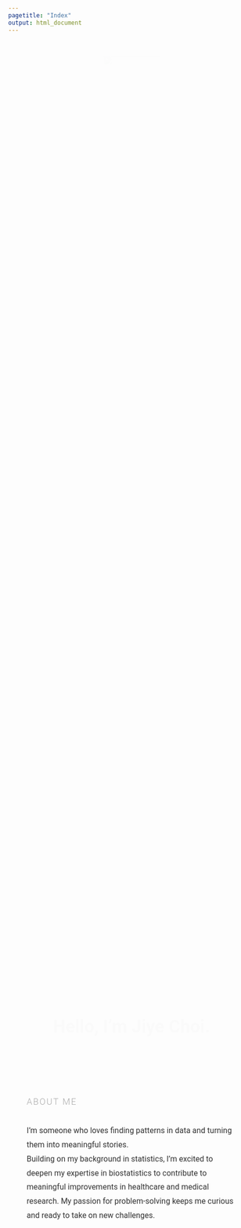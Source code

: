 ```yaml
---
pagetitle: "Index"
output: html_document
---
```


<!-- Add Georgia font directly -->
<style>
  body {
    font-family: Georgia, "Times New Roman", Times, serif;
  }

  /* About Me Section Style */
  .about-me-section {
    text-align: left;
    margin-bottom: 50px;
  }

  /* About Me Title */
  .about-me-section h2 {
    font-size: 18px;
    letter-spacing: 2px;
    font-weight: 300;
    color: #A9A9A9;
    text-transform: uppercase;
    margin-bottom: 30px;
  }


  /* About Me Section */
  .about-me-section p {
    font-size: 16px;
    line-height: 1.8;
    color: #333;
    margin-top: 20px;
  }
  h1{
    margin-bottom: 40px; /* Hello와 about me 간격 추가 */ 
}
</style>
<!-- Add Georgia font directly -->
<style>
  body {
    font-family: Georgia, "Times New Roman", Times, serif;
  }

</style>

<!-- Keep your existing stylesheet links -->
<link rel="stylesheet" href="styles.css" type="text/css">
<link rel="stylesheet" href="site_libs/academicons-1.9.1/css/academicons.min.css"/>

<br>

<!-- Profile Picture with Animation -->
<p align="center">
  <img src="images/profile_.jpg" class="profile-picture" style="width:48%; border:none; " align="center">
</p>
<br>

<div style="width: 85%; margin: 0 auto; font-family: 'Roboto', sans-serif; line-height: 1.6; color: #333;">


<!-- Hello, I'm Jiye Choi with animation and About Me color -->
<h1 class="fade-in-text" style="text-align: center; font-size: 36px; color: #505050;">Hello, I'm Jiye Choi.</h1>
<br><br>

<div class="about-me-section">
  <!-- About Me Title -->
  <h2>About Me</h2>
  <!-- Regular Text -->
  <p>
    I’m someone who loves finding patterns in data and turning them into meaningful stories. <br> Building on my background in statistics, I’m excited to deepen my expertise in biostatistics to contribute to meaningful improvements in healthcare and medical research. My passion for problem-solving keeps me curious and ready to take on new challenges.
  </p>
</div>
<br><br>

<!-- Fade-in sections for scrolling effect -->

<h2 class="fade-in-section" style="font-size: 28px; text-align: left; background-color: #f4f4f4; padding: 10px; border-radius: 5px;"> 🎓 Background</h2><br>
<p class="fade-in-section" style="font-size: 18px;">With a background in Information and Statistics from Gyeongsang National University in South Korea (Feb 2019), I’ve built a strong foundation in data analysis and statistical methods.<br><br>
I’ll begin my MS in Biostatistics at Georgetown University in Fall 2025 to further strengthen my technical skills and apply them to public health and medical data.</p>
<br><br><br>

<!-- Key Projects Section -->
<h2 class="fade-in-section" style="font-size: 28px; text-align: left; background-color: #f4f4f4; padding: 10px; border-radius: 5px;">  👩🏻‍💻 Key Projects</h2><br>
<ul class="fade-in-section" style="font-size: 18px; list-style-type: disc;">
  <li style="margin-bottom: 20px; margin-top: 10px;">
    <a href="stat1.html" style="text-decoration: none; color: inherit;">
      <strong>Bank Customer Behavior Analysis:</strong> <em>SAS, Data Mining</em> | Used association rule mining to uncover customer behaviors for cross-selling strategies.
    </a>
  </li>
  <li style="margin-bottom: 20px;">
    <a href="stat2.html" style="text-decoration: none; color: inherit;">
      <strong>Regional Birth Rate Disparities:</strong> <em>PCA, Factor Analysis</em> | Analyzed socioeconomic factors explaining birth rate variance.
    </a>
  </li>
  <li style="margin-bottom: 20px;">
    <a href="stat4.html" style="text-decoration: none; color: inherit;">
      <strong>Facebook "National Geographic" Engagement Analysis:</strong> <em>Text mining, LDA in R, on Linux</em> | Analyzed 2,000+ posts to identify key engagement themes.
    </a>
  </li>
</ul>
<br><br><br>

<h2 class="fade-in-section" style="font-size: 28px; text-align: left; background-color: #f4f4f4; padding: 10px; border-radius: 5px;">💡 Future Goal</h2><br>
<p class="fade-in-section" style="font-size: 18px;"><em>Aspiring Biostatistician</em><br> I chose biostatistics with the hope of using data to improve people’s lives in meaningful ways. <br>
I’m especially interested in contributing to cancer research through statistical modeling and data-driven analysis.
By applying biostatistical methods to real-world clinical data, I aim to support the development of better treatments, inform evidence-based policies, and ultimately improve patient outcomes.</p>
<br><br><br>

<h2 class="fade-in-section" style="font-size: 28px; text-align: left; background-color: #f4f4f4; padding: 10px; border-radius: 5px;"> 🔍 Highlight My Strengths</h2>

| Strength                | Tools                                                                                  |
|-------------------------|----------------------------------------------------------------------------------------|
| ![Programming](https://img.shields.io/badge/-Programming-blue) | **R**, **Python**, **SAS**, **SPSS**, **AMOS**, **Minitab** |
| ![Database Management](https://img.shields.io/badge/-Database%20Management-green) | **SQL**, **MySQL**, **PostgreSQL** |
| ![Data Visualization](https://img.shields.io/badge/-Data%20Visualization-yellow) | **ggplot2**, **matplotlib**, **seaborn** |
| ![Version Control](https://img.shields.io/badge/-Version%20Control-orange) | **GitHub** |

<br><br><br>

<h2 class="fade-in-section" style="font-size: 28px; text-align: left; background-color: #f4f4f4; padding: 10px; border-radius: 5px;"> 🤸‍♀️️️️️ Hobbies</h2><br>
<p class="fade-in-section" style="font-size: 18px;">In my free time, I enjoy dancing, playing the piano, traveling, and writing blogs.</p>

<br><br><br>

<h2 class="fade-in-section" style="font-size: 28px; text-align: left; background-color: #f4f4f4; padding: 10px; border-radius: 5px;">💬 Let's Connect!</h2><br>
<p class="fade-in-section" style="font-size: 18px;">
If you'd like to connect, collaborate, or discuss anything data-related, feel free to reach out via the email or LinkedIn, or explore my GitHub projects for more insights into my work.
</p>

</div><br><br><br>

<!-- Add CSS for the animation effects -->
<style>
/* Animation for profile picture */
.profile-picture {
  transition: transform 0.3s ease-in-out, box-shadow 0.3s ease-in-out;
  box-shadow: 0px 0px 10px rgba(0, 0, 0, 0.2);
  opacity: 0;
  animation: fadeIn 1s forwards ease-in-out;
}

.profile-picture:hover {
  transform: scale(1.05);
  box-shadow: 0px 0px 20px rgba(0, 0, 0, 0.4);
}

@keyframes fadeIn {
  0% { opacity: 0; }
  100% { opacity: 1; }
}

/* Animation for Hello, I'm Jiye Choi */
.fade-in-text {
  opacity: 0;
  animation: fadeInText 3s forwards;
}

@keyframes fadeInText {
  0% { opacity: 0; }
  100% { opacity: 1; }
}

/* Fade-in animation for sections */
.fade-in-section {
  opacity: 0;
  transition: opacity 1s ease-in-out;
}

/* Animation trigger based on scroll */
.is-visible {
  opacity: 1;
}

/* Hover effect for entire list item: move to the right and add underline */
ul li {
    transition: all 0.3s ease-in-out;
}

ul li:hover {
    transform: translateX(5px);
    text-decoration: underline;
}

@media (hover: none) {
  ul li:active {
    transform: translateX(5px);
    text-decoration: underline;
}
</style>

<!-- Add JavaScript for scroll-triggered fade-in animations -->
<script>
document.addEventListener("DOMContentLoaded", function () {
  const fadeElements = document.querySelectorAll('.fade-in-section');
  
  function handleScroll() {
    fadeElements.forEach(el => {
      const rect = el.getBoundingClientRect();
      if (rect.top < window.innerHeight && rect.bottom >= 0) {
        el.classList.add('is-visible');
      }
    });
  }

  window.addEventListener('scroll', handleScroll);
});
</script>